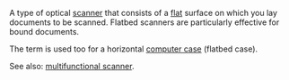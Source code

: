 A type of optical [[w:scanner (computing)|scanner]] that consists of a [[flat]] surface on which you lay documents to be scanned. Flatbed scanners are particularly effective for bound documents.

The term is used too for a horizontal [[w:computer case|computer case]] (flatbed case).

See also: [[w:multifunctional|multifunctional scanner]].